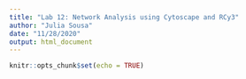 ```yaml
---
title: "Lab 12: Network Analysis using Cytoscape and RCy3"
author: "Julia Sousa"
date: "11/28/2020"
output: html_document
---
```


```r
knitr::opts_chunk$set(echo = TRUE)
```
























